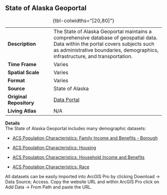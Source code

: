 ## State of Alaska Geoportal

|  |  |
|---------------------|---------------------------------------------------|
| **Description** | The State of Alaska Geoportal maintains a comprehensive database of geospatial data. Data within the portal covers subjects such as administrative boundaries, demographics, infrastructure, and transportation. |
| **Time Frame** | Varies |
| **Spatial Scale** | Varies |
| **Format** | Varies |
| **Source** | State of Alaska |
| **Original Repository** | [Data Portal](https://gis.data.alaska.gov/) |
| **Living Atlas** | N/A |

: {tbl-colwidths="\[20,80\]"}

**Details**\
The State of Alaska Geoportal includes many demographic datasets:

-   [ACS Population Characteristics: Family Income and Benefits - Borough](https://statewide-geoportal-1-soa-dnr.hub.arcgis.com/datasets/DCCED::acs-population-characteristics-family-income-and-benefits-borough/about)

-   [ACS Population Characteristics: Housing](https://statewide-geoportal-1-soa-dnr.hub.arcgis.com/datasets/DCCED::acs-population-characteristics-housing/about)

-   [ACS Population Characteristics: Household Income and Benefits](https://statewide-geoportal-1-soa-dnr.hub.arcgis.com/datasets/DCCED::acs-population-characteristics-household-income-and-benefits/about)

-   [ACS Population Characteristics: Race](https://statewide-geoportal-1-soa-dnr.hub.arcgis.com/datasets/DCCED::acs-population-characteristics-race/about)

All datasets can be easily imported into ArcGIS Pro by clicking Download -\> Data Source; Access. Copy the website URL and within ArcGIS Pro click on Add Data -\> From Path and paste the URL.